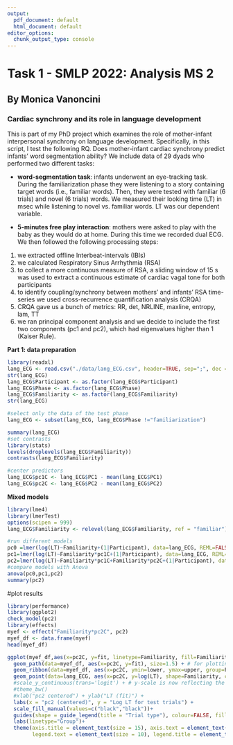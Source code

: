 ```yaml
---
output:
  pdf_document: default
  html_document: default
editor_options: 
  chunk_output_type: console
---
```


# Task 1 - SMLP 2022: Analysis MS 2 
## By Monica Vanoncini 
### Cardiac synchrony and its role in language development 
This is part of my PhD project which examines the role of mother-infant interpersonal synchrony on language development. Specifically, in this script, I test the following RQ. Does mother-infant cardiac synchrony predict infants' word segmentation ability? We include data of 29 dyads who performed two different tasks: 

* **word-segmentation task**: infants underwent an eye-tracking task. During the familiarization phase they were listening to a story containing target words (i.e., familiar words). Then, they were tested with familiar (6 trials) and novel (6 trials) words. We measured their looking time (LT) in msec while listening to novel vs. familiar words. LT was our dependent variable.

* **5-minutes free play interaction**: mothers were asked to play with the baby as they would do at home. During this time we recorded dual ECG. We then followed the following processing steps: 
1. we extracted offline Interbeat-intervals (IBIs) 
2. we calculated Respiratory Sinus Arrhythmia (RSA) 
3. to collect a more continuous measure of RSA, a sliding window of 15 s was used to extract a continuous estimate of cardiac vagal tone for both participants 
4. to identify coupling/synchrony between mothers' and infants' RSA time-series we used cross-recurrence quantification analysis (CRQA) 
5. CRQA gave us a bunch of metrics: RR, det, NRLINE, maxline, entropy, lam, TT 
6. we ran principal component analysis and we decide to include the first two components (pc1 and pc2), which had eigenvalues higher than 1 (Kaiser Rule).

**Part 1: data preparation** 
```r
library(readxl) 
lang_ECG <- read.csv("./data/lang_ECG.csv", header=TRUE, sep=";", dec = ",") 
str(lang_ECG)
lang_ECG$Participant <- as.factor(lang_ECG$Participant)
lang_ECG$Phase <- as.factor(lang_ECG$Phase)
lang_ECG$Familiarity <- as.factor(lang_ECG$Familiarity)
str(lang_ECG)
```

```r
#select only the data of the test phase
lang_ECG <- subset(lang_ECG, lang_ECG$Phase !="familiarization")

summary(lang_ECG)
#set contrasts
library(stats)
levels(droplevels(lang_ECG$Familiarity))
contrasts(lang_ECG$Familiarity)
```

```r
#center predictors
lang_ECG$pc1C <- lang_ECG$PC1 - mean(lang_ECG$PC1)
lang_ECG$pc2C <- lang_ECG$PC2 - mean(lang_ECG$PC2)
```

**Mixed models**
```r
library(lme4)
library(lmerTest)
options(scipen = 999)
lang_ECG$Familiarity <- relevel(lang_ECG$Familiarity, ref = "familiar")
```

```r
#run different models
pc0 =lmer(log(LT)~Familiarity+(1|Participant), data=lang_ECG, REML=FALSE)
pc1=lmer(log(LT)~Familiarity*pc1C+(1|Participant), data=lang_ECG, REML=FALSE)
pc2=lmer(log(LT)~Familiarity*pc1C+Familiarity*pc2C+(1|Participant), data=lang_ECG, REML=FALSE)
#compare models with Anova
anova(pc0,pc1,pc2)
summary(pc2)
```

#plot results
```r
library(performance)
library(ggplot2)
check_model(pc2)
library(effects)
myef <- effect("Familiarity*pc2C", pc2)
myef_df <- data.frame(myef)
head(myef_df)
```

```r
ggplot(myef_df,aes(x=pc2C, y=fit, linetype=Familiarity, fill=Familiarity, size=Familiarity)) +
  geom_path(data=myef_df, aes(x=pc2C, y=fit), size=1.5) + # for plotting the lines
  geom_ribbon(data=myef_df, aes(x=pc2C, ymin=lower, ymax=upper, group=Familiarity), alpha=.3) +
  geom_point(data=lang_ECG, aes(x=pc2C, y=log(LT), shape=Familiarity, colour=Participant), size=1.5) +
  #scale_y_continuous(trans='logit') + # y-scale is now reflecting the logit space
  #theme_bw() 
  #xlab("pc2 centered") + ylab("LT (fit)") +
  labs(x = "pc2 (centered)", y = "Log LT for test trials") +
  scale_fill_manual(values=c("black","black"))+
  guides(shape = guide_legend(title = "Trial type"), colour=FALSE, fill=FALSE, size=FALSE) +
  labs(linetype="Group")+
  theme(axis.title = element_text(size = 15), axis.text = element_text(size = 12), 
        legend.text = element_text(size = 10), legend.title = element_text(size = 10))
```